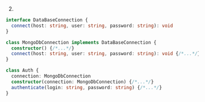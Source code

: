 2.
```ts
interface DataBaseConnection {
  connect(host: string, user: string, password: string): void
}

class MongoDbConnection implements DataBaseConnection {
  constructor() {/*...*/}
  connect(host: string, user: string, password: string): void {/*...*/}
}

class Auth {
  connection: MongoDbConnection
  constructor(connection: MongoDbConnection) {/*...*/}
  authenticate(login: string, password: string) {/*...*/}
}
```
